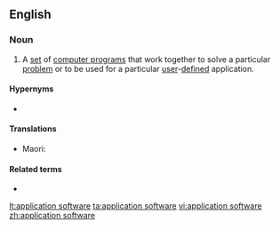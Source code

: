 ==English==

===Noun===
{{en-noun|-}}

# {{lb|en|computing}} A [[set]] of [[computer program]]s that work together to solve a particular [[problem]] or to be used for a particular [[user]]-[[defined]] application.

====Hypernyms====
* {{l|en|software}}

====Translations====
{{trans-top|}}
{{trans-mid}}
* Maori: {{t|mi|pūmanawa tautono}}
{{trans-bottom}}

====Related terms====
* {{l|en|application program}}

[[lt:application software]]
[[ta:application software]]
[[vi:application software]]
[[zh:application software]]